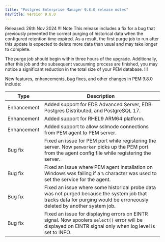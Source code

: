 ```yaml
---
title: "Postgres Enterprise Manager 9.8.0 release notes"
navTitle: Version 9.8.0
---
```


Released: 26th Nov 2024
!!! Note
This release includes a fix for a bug that previously prevented the correct purging of historical data when the configured retention time expired. As a result, the first purge job to run after this update is expected to delete more data than usual and may take longer to complete. 

The purge job should begin within three hours of the upgrade. Additionally, after this job and the subsequent vacuuming process are finished, you may notice a significant reduction in the total size of your PEM database.
!!!

New features, enhancements, bug fixes, and other changes in PEM 9.8.0 include:

| Type         | Description                                                                                                                                               |
|--------------|-----------------------------------------------------------------------------------------------------------------------------------------------------------|
| Enhancement  | Added support for EDB Advanced Server, EDB Postgres Distributed, and PostgreSQL 17.                                                                       |
| Enhancement  | Added support for RHEL9 ARM64 platform.                                                                                                                   |
| Enhancement  | Added support to allow sslmode connections from PEM agent to PEM server.                                                                                  |
| Bug&nbsp;fix | Fixed an issue for PEM port while registering the server. Now `pemworker` picks up the PEM port from the agent config file while registering the server.  |
| Bug&nbsp;fix | Fixed an issue where PEM agent installation on Windows was failing if a `%` character was used to set the service for the agent.                          |
| Bug&nbsp;fix | Fixed an issue where some historical probe data was not purged because the system job that tracks data for purging would be erroneously deleted by another system job.                                                                                         |
| Bug&nbsp;fix | Fixed an issue for displaying errors on EINTR signal. Now spoolers `select()` error will be displayed on EINTR signal only when log level is set to INFO. |
